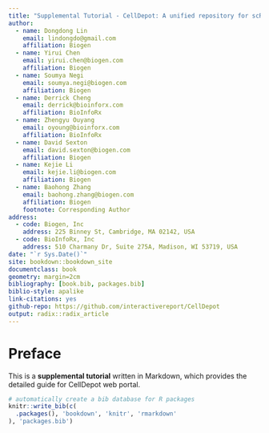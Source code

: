 ```yaml
--- 
title: "Supplemental Tutorial - CellDepot: A unified repository for scRNAseq data and visual exploration "
author:
  - name: Dongdong Lin
    email: lindongdo@gmail.com
    affiliation: Biogen
  - name: Yirui Chen
    email: yirui.chen@biogen.com
    affiliation: Biogen
  - name: Soumya Negi
    email: soumya.negi@biogen.com
    affiliation: Biogen
  - name: Derrick Cheng
    email: derrick@bioinforx.com
    affiliation: BioInfoRx
  - name: Zhengyu Ouyang
    email: oyoung@bioinforx.com
    affiliation: BioInfoRx
  - name: David Sexton
    email: david.sexton@biogen.com
    affiliation: Biogen
  - name: Kejie Li
    email: kejie.li@biogen.com
    affiliation: Biogen
  - name: Baohong Zhang
    email: baohong.zhang@biogen.com
    affiliation: Biogen
    footnote: Corresponding Author
address:
  - code: Biogen, Inc
    address: 225 Binney St, Cambridge, MA 02142, USA
  - code: BioInfoRx, Inc
    address: 510 Charmany Dr, Suite 275A, Madison, WI 53719, USA
date: "`r Sys.Date()`"
site: bookdown::bookdown_site
documentclass: book
geometry: margin=2cm
bibliography: [book.bib, packages.bib]
biblio-style: apalike
link-citations: yes
github-repo: https://github.com/interactivereport/CellDepot
output: radix::radix_article
---
```

# Preface
This is a **supplemental tutorial** written in Markdown, which provides the detailed guide for CellDepot web portal. 


```r
# automatically create a bib database for R packages
knitr::write_bib(c(
  .packages(), 'bookdown', 'knitr', 'rmarkdown'
), 'packages.bib')
```
